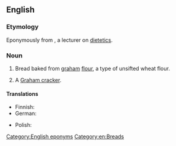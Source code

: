 ==English==
{{wikipedia}}

===Etymology===
Eponymously from {{w|Sylvester Graham}}, a lecturer on [[dietetics]].

===Noun===
{{en-noun|~}}

# Bread baked from [[graham]] [[flour]], a type of unsifted wheat flour.
# {{lb|en|US|regional}} A [[Graham cracker]].

====Translations====
{{trans-top|bread baked of graham flour}}
* Finnish: {{t+|fi|grahamleipä}}
* German: {{t|de|Grahambrot|n}}
{{trans-mid}}
* Polish: {{t+|pl|graham|m}}
{{trans-bottom}}

{{trans-see|Graham cracker|graham cracker}}

[[Category:English eponyms]]
[[Category:en:Breads]]
